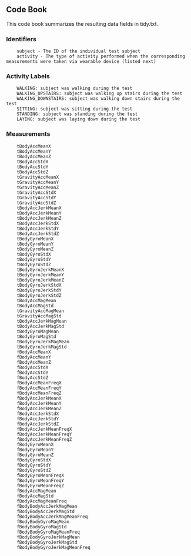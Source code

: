 ## Code Book

This code book summarizes the resulting data fields in tidy.txt.

### Identifiers

        subject - The ID of the individual test subject
        activity - The type of activity performed when the corresponding measurements were taken via wearable device (listed next)

### Activity Labels

        WALKING: subject was walking during the test
        WALKING_UPSTAIRS: subject was walking up stairs during the test
        WALKING_DOWNSTAIRS: subject was walking down stairs during the test
        SITTING: subject was sitting during the test
        STANDING: subject was standing during the test
        LAYING: subject was laying down during the test

### Measurements

        tBodyAccMeanX
        tBodyAccMeanY
        tBodyAccMeanZ
        tBodyAccStdX
        tBodyAccStdY
        tBodyAccStdZ
        tGravityAccMeanX
        tGravityAccMeanY
        tGravityAccMeanZ
        tGravityAccStdX
        tGravityAccStdY
        tGravityAccStdZ
        tBodyAccJerkMeanX
        tBodyAccJerkMeanY
        tBodyAccJerkMeanZ
        tBodyAccJerkStdX
        tBodyAccJerkStdY
        tBodyAccJerkStdZ
        tBodyGyroMeanX
        tBodyGyroMeanY
        tBodyGyroMeanZ
        tBodyGyroStdX
        tBodyGyroStdY
        tBodyGyroStdZ
        tBodyGyroJerkMeanX
        tBodyGyroJerkMeanY
        tBodyGyroJerkMeanZ
        tBodyGyroJerkStdX
        tBodyGyroJerkStdY
        tBodyGyroJerkStdZ
        tBodyAccMagMean
        tBodyAccMagStd
        tGravityAccMagMean
        tGravityAccMagStd
        tBodyAccJerkMagMean
        tBodyAccJerkMagStd
        tBodyGyroMagMean
        tBodyGyroMagStd
        tBodyGyroJerkMagMean
        tBodyGyroJerkMagStd
        fBodyAccMeanX
        fBodyAccMeanY
        fBodyAccMeanZ
        fBodyAccStdX
        fBodyAccStdY
        fBodyAccStdZ
        fBodyAccMeanFreqX
        fBodyAccMeanFreqY
        fBodyAccMeanFreqZ
        fBodyAccJerkMeanX
        fBodyAccJerkMeanY
        fBodyAccJerkMeanZ
        fBodyAccJerkStdX
        fBodyAccJerkStdY
        fBodyAccJerkStdZ
        fBodyAccJerkMeanFreqX
        fBodyAccJerkMeanFreqY
        fBodyAccJerkMeanFreqZ
        fBodyGyroMeanX
        fBodyGyroMeanY
        fBodyGyroMeanZ
        fBodyGyroStdX
        fBodyGyroStdY
        fBodyGyroStdZ
        fBodyGyroMeanFreqX
        fBodyGyroMeanFreqY
        fBodyGyroMeanFreqZ
        fBodyAccMagMean
        fBodyAccMagStd
        fBodyAccMagMeanFreq
        fBodyBodyAccJerkMagMean
        fBodyBodyAccJerkMagStd
        fBodyBodyAccJerkMagMeanFreq
        fBodyBodyGyroMagMean
        fBodyBodyGyroMagStd
        fBodyBodyGyroMagMeanFreq
        fBodyBodyGyroJerkMagMean
        fBodyBodyGyroJerkMagStd
        fBodyBodyGyroJerkMagMeanFreq
